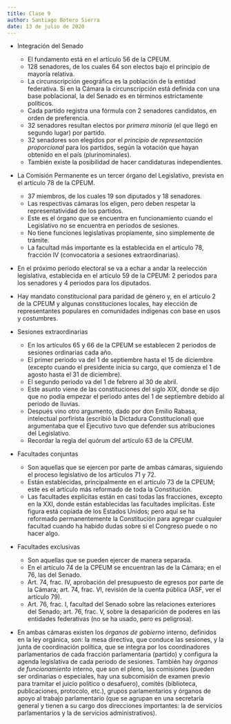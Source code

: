 ```yaml
---
title: Clase 9
author: Santiago Botero Sierra
date: 13 de julio de 2020
---
```


+ Integración del Senado
	- El fundamento está en el artículo 56 de la CPEUM.
	- 128 senadores, de los cuales 64 son electos bajo el principio de mayoría
		relativa.
	- La circunscripción geográfica es la población de la entidad federativa.
		Si en la Cámara la circunscripción está definida con una base
		poblacional, la del Senado es en términos estrictamente políticos.
	- Cada partido registra una fórmula con 2 senadores candidatos, en orden de
		preferencia.
	- 32 senadores resultan electos por *primera minoría* (el que llegó en
		segundo lugar) por partido.
	- 32 senadores son elegidos por el *principio de representación
		proporcional* para los partidos, según la votación que hayan obtenido en
		el país (plurinominales).
	- También existe la posibilidad de hacer candidaturas independientes.

+ La Comisión Permanente es un tercer órgano del Legislativo, prevista en el
	artículo 78 de la CPEUM.
	- 37 miembros, de los cuales 19 son diputados y 18 senadores.
	- Las respectivas cámaras los eligen, pero deben respetar la
		representatividad de los partidos.
	- Este es el órgano que se encuentra en funcionamiento cuando el Legislativo
		no se encuentra en periodos de sesiones.
	- No tiene funciones legislativas propiamente, sino simplemente de trámite.
	- La facultad más importante es la establecida en el artículo 78, fracción
		IV (convocatoria a sesiones extraordinarias).

+ En el próximo periodo electoral se va a echar a andar la reelección
	legislativa, establecida en el artículo 59 de la CPEUM: 2 periodos para los
	senadores y 4 periodos para los diputados.

+ Hay mandato constitucional para paridad de género y, en el artículo 2 de la
	CPEUM y algunas constituciones locales, hay elección de representantes
	populares en comunidades indígenas con base en usos y costumbres.

+ Sesiones extraordinarias
	- En los artículos 65 y 66 de la CPEUM se establecen 2 periodos de sesiones
		ordinarias cada año.
	- El primer periodo va del 1 de septiembre hasta el 15 de diciembre (excepto
		cuando el presidente inicia su cargo, que comienza el 1 de agosto hasta
		el 31 de diciembre).
	- El segundo periodo va del 1 de febrero al 30 de abril.
	- Este asunto viene de las constituciones del siglo XIX, donde se dijo que
		no podía empezar el periodo antes del 1 de septiembre debido al periodo
		de lluvias.
	- Después vino otro argumento, dado por don Emilio Rabasa, intelectual
		porfirista (escribió la Dictadura Constitucional) que argumentaba que
		el Ejecutivo tuvo que defender sus atribuciones del Legislativo.
	- Recordar la regla del quórum del artículo 63 de la CPEUM.

+ Facultades conjuntas
	- Son aquellas que se ejercen por parte de ambas cámaras, siguiendo el
		proceso legislativo de los artículos 71 y 72.
	- Están establecidas, principalmente en el artículo 73 de la CPEUM; este es
		el artículo más reformado de toda la Constitución.
	- Las facultades explícitas están en casi todas las fracciones, excepto en
		la XXI, donde están establecidas las facultades implícitas. Este figura
		está copiada de los Estados Unidos; pero aquí se ha reformado
		permanentemente la Constitución para agregar cualquier facultad cuando
		ha habido dudas sobre si el Congreso puede o no hacer algo.

+ Facultades exclusivas
	- Son aquellas que se pueden ejercer de manera separada.
	- En el artículo 74 de la CPEUM se encuentran las de la Cámara; en el 76,
		las del Senado.
	- Art. 74, frac. IV, aprobación del presupuesto de egresos por parte de la
		Cámara; art. 74, frac. VI, revisión de la cuenta pública (ASF, ver el
		artículo 79).
	- Art. 76, frac. I, facultad del Senado sobre las relaciones exteriores del
		Senado; art. 76, frac. V, sobre la desaparición de poderes en las
		entidades federativas (no se ha usado, pero es peligrosa).

+ En ambas cámaras existen los *órganos de gobierno* interno, definidos en la
	ley orgánica, son: la mesa directiva, que conduce las sesiones, y la junta
	de  coordinación política, que se integra por los coordinadores
	parlamentarios  de cada fracción parlamentaria (partido) y configura la
	agenda legislativa  de cada periodo de sesiones. También hay *órganos de
	funcionamiento* interno, que son el pleno, las comisiones (pueden ser
	ordinarias o especiales, hay una subcomisión de examen previo para tramitar
	el juicio político o desafuero), comités (biblioteca, publicaciones,
	protocolo,  etc.), grupos parlamentarios y órganos de apoyo al trabajo
	parlamentario (que se agrupan en una secretaría general y tienen a su cargo
	dos direcciones importantes: la de servicios parlamentarios y la de
	servicios administrativos).
